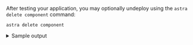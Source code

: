 After testing your application, you may optionally undeploy using the `astra delete component` command:

```console
astra delete component
```

<details>
    <summary>Sample output</summary>
    {props.deleteout}
</details>